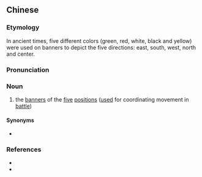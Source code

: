 ==Chinese==
{{zh-forms|type=21}}

===Etymology===
In ancient times, five different colors (green, red, white, black and yellow) were used on banners to depict the five directions: east, south, west, north and center.

===Pronunciation===
{{zh-pron
|m=wǔfāngqí
|c=ng5 fong1 kei4
|cat=n
}}

===Noun===
{{zh-noun}}

# {{lb|zh|archaic}} the [[banner]]s of the [[five]] [[position]]s ([[use]]d for coordinating movement in [[battle]])

====Synonyms====
* {{zh-l|五方旗幟}}

===References===
* {{cite-book
|last=Luo
|first=Guanzhong
|authorlink=w:Luo Guanzhong
|coauthors=
|year=
|title=[[s:Romance of the Three Kingdoms/Chapter 5#11|Romance of the Three Kingdoms/Chapter 5]]
|language=Mandarin
|publisher=
|location=
}}
* {{cite-book
|last=
|first=
|authorlink=
|coauthors=
|year=2007
|title=[[w:Hanyu Da Cidian|Hanyu Da Cidian 3.0]]
|language=Mandarin
|publisher=[[w:Commercial Press|Commercial Press]]
|location=[[Hong Kong]]
}}